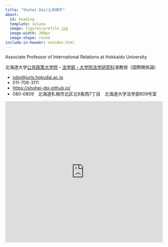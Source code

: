 ```yaml
---
title: "Shohei Doi/土井翔平"
about: 
  id: heading
  template: solana
  image: figures/profile.jpg
  image-width: 300px
  image-shape: round
include-in-header: noindex.html
---
```


:::{#heading}


Associate Professor of International Relations at Hokkaido University

北海道大学[公共政策大学院](https://www.hops.hokudai.ac.jp/)・[法学部・大学院法学研究科](https://www.juris.hokudai.ac.jp/)准教授（国際関係論）

- <i class="bi bi-envelope"></i> [sdoi@juris.hokudai.ac.jp](mailto:sdoi@juris.hokudai.ac.jp)
- <i class="bi bi-telephone"></i> 011-706-3111
- <i class="bi bi-house"></i> [https://shohei-doi.github.io/](https://shohei-doi.github.io/)
- <i class="bi bi-geo-alt"></i> 080-0809　北海道札幌市北区北9条西7丁目　北海道大学法学部609号室

:::

<iframe src="https://www.google.com/maps/embed?pb=!1m18!1m12!1m3!1d2914.547160620993!2d141.34114461207176!3d43.07199078970664!2m3!1f0!2f0!3f0!3m2!1i1024!2i768!4f13.1!3m3!1m2!1s0x5f0b292b3f74d0df%3A0x558704e495e959b3!2z5YyX5rW36YGT5aSn5a2mIOazleWtpumDqC_ms5XlrabnoJTnqbbnp5Ev5rOV56eR5aSn5a2m6Zmi!5e0!3m2!1sja!2sus!4v1709701177978!5m2!1sja!2sus" width="100%" height="450" style="border:0;" allowfullscreen="" loading="lazy" referrerpolicy="no-referrer-when-downgrade"></iframe>